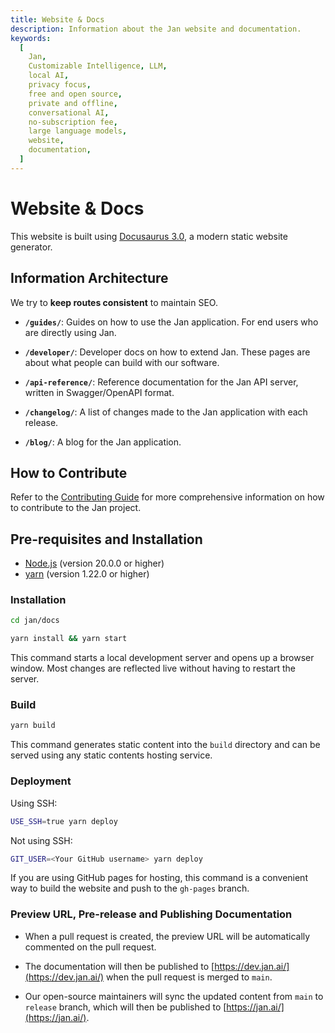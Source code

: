 ```yaml
---
title: Website & Docs
description: Information about the Jan website and documentation.
keywords:
  [
    Jan,
    Customizable Intelligence, LLM,
    local AI,
    privacy focus,
    free and open source,
    private and offline,
    conversational AI,
    no-subscription fee,
    large language models,
    website,
    documentation,
  ]
---
```


# Website & Docs

This website is built using [Docusaurus 3.0](https://docusaurus.io/), a modern static website generator.

## Information Architecture

We try to **keep routes consistent** to maintain SEO.

- **`/guides/`**: Guides on how to use the Jan application. For end users who are directly using Jan.

- **`/developer/`**: Developer docs on how to extend Jan. These pages are about what people can build with our software.

- **`/api-reference/`**: Reference documentation for the Jan API server, written in Swagger/OpenAPI format.

- **`/changelog/`**: A list of changes made to the Jan application with each release.

- **`/blog/`**: A blog for the Jan application.

## How to Contribute

Refer to the [Contributing Guide](https://github.com/janhq/jan/blob/dev/CONTRIBUTING.md) for more comprehensive information on how to contribute to the Jan project.

## Pre-requisites and Installation

- [Node.js](https://nodejs.org/en/) (version 20.0.0 or higher)
- [yarn](https://yarnpkg.com/) (version 1.22.0 or higher)

### Installation

```bash
cd jan/docs
```

```bash
yarn install && yarn start
```

This command starts a local development server and opens up a browser window. Most changes are reflected live without having to restart the server.

### Build

```bash
yarn build
```

This command generates static content into the `build` directory and can be served using any static contents hosting service.

### Deployment

Using SSH:

```bash
USE_SSH=true yarn deploy
```

Not using SSH:

```bash
GIT_USER=<Your GitHub username> yarn deploy
```

If you are using GitHub pages for hosting, this command is a convenient way to build the website and push to the `gh-pages` branch.

### Preview URL, Pre-release and Publishing Documentation

- When a pull request is created, the preview URL will be automatically commented on the pull request.

- The documentation will then be published to [https://dev.jan.ai/](https://dev.jan.ai/) when the pull request is merged to `main`.

- Our open-source maintainers will sync the updated content from `main` to `release` branch, which will then be published to [https://jan.ai/](https://jan.ai/).
